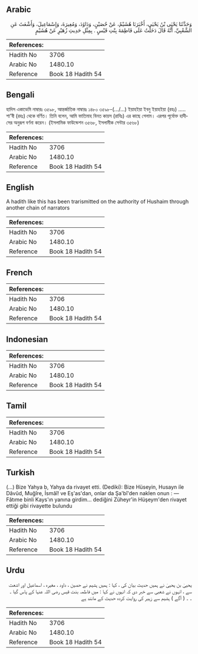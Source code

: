 ## Arabic


<div dir="rtl" lang="ar" style={{fontSize:'larger',backgroundColor:'#f8f9fa',padding:20}}>
وَحَدَّثَنَا يَحْيَى بْنُ يَحْيَى، أَخْبَرَنَا هُشَيْمٌ، عَنْ حُصَيْنٍ، وَدَاوُدَ، وَمُغِيرَةَ، وَإِسْمَاعِيلَ، وَأَشْعَثَ عَنِ الشَّعْبِيِّ، أَنَّهُ قَالَ دَخَلْتُ عَلَى فَاطِمَةَ بِنْتِ قَيْسٍ ‏.‏ بِمِثْلِ حَدِيثِ زُهَيْرٍ عَنْ هُشَيْمٍ
</div>
<div style={{backgroundColor:'#f8f9fa',padding:20, marginBottom: 10}}><table> <thead> <tr> <th>References:</th> <th></th> </tr> </thead> <tbody><tr><td>Hadith No</td><td>3706</td></tr><tr><td>Arabic No</td><td>1480.10</td></tr><tr><td>Reference</td><td>Book 18 Hadith 54</td></tr></tbody></table></div>

## Bengali


<div dir="ltr" lang="bn" style={{fontSize:'larger',backgroundColor:'#f8f9fa',padding:20}}>
হাদিস একাডেমি নাম্বারঃ ৩৫৯৮, আন্তর্জাতিক নাম্বারঃ ১৪৮০ ৩৫৯৮-(.../...) ইয়াহইয়া ইবনু ইয়াহইয়া (রহঃ) ..... শা'বী (রহঃ) থেকে বর্ণিত। তিনি বলেন, আমি ফাতিমাহ বিনত কায়স (রাযিঃ) এর কাছে গেলাম। এরপর পূর্বোক্ত হাদীসের অনুরূপ বর্ণনা করেন। (ইসলামিক ফাউন্ডেশন ৩৫৬৮, ইসলামীক সেন্টার ৩৫৬৮)
</div>
<div style={{backgroundColor:'#f8f9fa',padding:20, marginBottom: 10}}><table> <thead> <tr> <th>References:</th> <th></th> </tr> </thead> <tbody><tr><td>Hadith No</td><td>3706</td></tr><tr><td>Arabic No</td><td>1480.10</td></tr><tr><td>Reference</td><td>Book 18 Hadith 54</td></tr></tbody></table></div>

## English


<div dir="ltr" lang="en" style={{fontSize:'larger',backgroundColor:'#f8f9fa',padding:20}}>
A hadith like this has been trarismitted on the authority of Hushaim through another chain of narrators
</div>
<div style={{backgroundColor:'#f8f9fa',padding:20, marginBottom: 10}}><table> <thead> <tr> <th>References:</th> <th></th> </tr> </thead> <tbody><tr><td>Hadith No</td><td>3706</td></tr><tr><td>Arabic No</td><td>1480.10</td></tr><tr><td>Reference</td><td>Book 18 Hadith 54</td></tr></tbody></table></div>

## French


<div dir="ltr" lang="fr" style={{fontSize:'larger',backgroundColor:'#f8f9fa',padding:20}}>

</div>
<div style={{backgroundColor:'#f8f9fa',padding:20, marginBottom: 10}}><table> <thead> <tr> <th>References:</th> <th></th> </tr> </thead> <tbody><tr><td>Hadith No</td><td>3706</td></tr><tr><td>Arabic No</td><td>1480.10</td></tr><tr><td>Reference</td><td>Book 18 Hadith 54</td></tr></tbody></table></div>

## Indonesian


<div dir="ltr" lang="id" style={{fontSize:'larger',backgroundColor:'#f8f9fa',padding:20}}>

</div>
<div style={{backgroundColor:'#f8f9fa',padding:20, marginBottom: 10}}><table> <thead> <tr> <th>References:</th> <th></th> </tr> </thead> <tbody><tr><td>Hadith No</td><td>3706</td></tr><tr><td>Arabic No</td><td>1480.10</td></tr><tr><td>Reference</td><td>Book 18 Hadith 54</td></tr></tbody></table></div>

## Tamil


<div dir="ltr" lang="ta" style={{fontSize:'larger',backgroundColor:'#f8f9fa',padding:20}}>

</div>
<div style={{backgroundColor:'#f8f9fa',padding:20, marginBottom: 10}}><table> <thead> <tr> <th>References:</th> <th></th> </tr> </thead> <tbody><tr><td>Hadith No</td><td>3706</td></tr><tr><td>Arabic No</td><td>1480.10</td></tr><tr><td>Reference</td><td>Book 18 Hadith 54</td></tr></tbody></table></div>

## Turkish


<div dir="ltr" lang="tr" style={{fontSize:'larger',backgroundColor:'#f8f9fa',padding:20}}>
(…) Bize Yahya b, Yahya da rivayet etti. (Dediki): Bize Hüseyin, Husayn iîe Dâvûd, Muğîre, İsmâî! ve Eş'as'dan, onlar da Şa'bî'den naklen onun : — Fâtıme binli Kays'ın yanına girdim... dediğini Züheyr'in Hüşeym'den rivayet ettiği gibi rivayette bulundu
</div>
<div style={{backgroundColor:'#f8f9fa',padding:20, marginBottom: 10}}><table> <thead> <tr> <th>References:</th> <th></th> </tr> </thead> <tbody><tr><td>Hadith No</td><td>3706</td></tr><tr><td>Arabic No</td><td>1480.10</td></tr><tr><td>Reference</td><td>Book 18 Hadith 54</td></tr></tbody></table></div>

## Urdu


<div dir="rtl" lang="ur" style={{fontSize:'larger',backgroundColor:'#f8f9fa',padding:20}}>
یحییٰ بن یحییٰ نے ہمیں حدیث بیان کی ، کہا : ہمیں ہشیم نے حصین ، داود ، مغیرہ ، اسماعیل اور اشعث سے ، انہوں نے شعبی سے خبر دی کہ انہوں نے کہا : میں فاطمہ بنت قیس رضی اللہ عنہا کے پاس گیا ۔ ۔ ۔ ( آگے ) ہشیم سے زہیر کی روایت کردہ حدیث کے مانند ہے
</div>
<div style={{backgroundColor:'#f8f9fa',padding:20, marginBottom: 10}}><table> <thead> <tr> <th>References:</th> <th></th> </tr> </thead> <tbody><tr><td>Hadith No</td><td>3706</td></tr><tr><td>Arabic No</td><td>1480.10</td></tr><tr><td>Reference</td><td>Book 18 Hadith 54</td></tr></tbody></table></div>